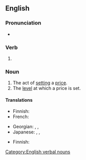 ==English==

===Pronunciation===
* {{IPA|/ˈpɹaɪsɪŋ/|lang=en}}

===Verb===
{{head|en|verb form}}

# {{present participle of|price|lang=en|nocat=1}}

===Noun===
{{wikipedia}}
{{en-noun|~}}

# The act of [[setting]] a [[price]].
# The [[level]] at which a price is set.

====Translations====
{{trans-top|act}}
* Finnish: {{t+|fi|hinnoittelu}}
* French: {{t+|fr|pricing|m}}
{{trans-mid}}
* Georgian: {{t|ka|ფასწარმოქმნა|sc=Geor}}, {{t|ka|ფასის დადგენა|sc=Geor}}, {{t|ka|ფასის კალკულირება|sc=Geor}}
* Japanese: {{t|ja|値付け|tr=nezuke}}, {{t|ja|値決め|tr=negime}}, {{t+|ja|プライシング|tr=puraishingu}}
{{trans-bottom}}

{{trans-top|level}}
* Finnish: {{t+|fi|hinnoittelu}}
{{trans-mid}}
{{trans-bottom}}
[[Category:English verbal nouns]]